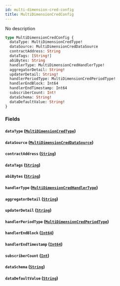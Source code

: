 ```yaml
---
id: multi-dimension-cred-config
title: MultiDimensionCredConfig
---
```



No description

```graphql
type MultiDimensionCredConfig {
  dataType: MultiDimensionCredType!
  dataSource: MultiDimensionCredDataSource
  contractAddress: String
  dataTags: [String!]
  abiBytes: String
  handlerType: MultiDimensionCredHandlerType!
  aggregatorDetail: String!
  updaterDetail: String!
  handlerPeriodType: MultiDimensionCredPeriodType!
  handlerEndBlock: Int64
  handlerEndTimestamp: Int64
  subscriberCount: Int!
  dataSchema: String!
  dataDefaultValue: String!
}
```


### Fields

#### `dataType` ([`MultiDimensionCredType`](../../references/enums/multi-dimension-cred-type))




#### `dataSource` ([`MultiDimensionCredDataSource`](../../references/enums/multi-dimension-cred-data-source))




#### `contractAddress` ([`String`](../../references/scalars/string))




#### `dataTags` ([`String`](../../references/scalars/string))




#### `abiBytes` ([`String`](../../references/scalars/string))




#### `handlerType` ([`MultiDimensionCredHandlerType`](../../references/enums/multi-dimension-cred-handler-type))




#### `aggregatorDetail` ([`String`](../../references/scalars/string))




#### `updaterDetail` ([`String`](../../references/scalars/string))




#### `handlerPeriodType` ([`MultiDimensionCredPeriodType`](../../references/enums/multi-dimension-cred-period-type))




#### `handlerEndBlock` ([`Int64`](../../references/scalars/int-64))




#### `handlerEndTimestamp` ([`Int64`](../../references/scalars/int-64))




#### `subscriberCount` ([`Int`](../../references/scalars/int))




#### `dataSchema` ([`String`](../../references/scalars/string))




#### `dataDefaultValue` ([`String`](../../references/scalars/string))






